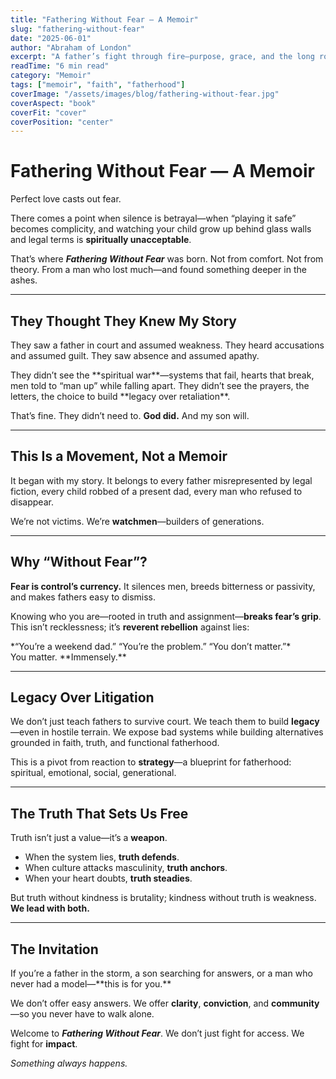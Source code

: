 ```yaml
---
title: "Fathering Without Fear — A Memoir"
slug: "fathering-without-fear"
date: "2025-06-01"
author: "Abraham of London"
excerpt: "A father’s fight through fire—purpose, grace, and the long road to legacy."
readTime: "6 min read"
category: "Memoir"
tags: ["memoir", "faith", "fatherhood"]
coverImage: "/assets/images/blog/fathering-without-fear.jpg"
coverAspect: "book"
coverFit: "cover"
coverPosition: "center"
---
```


# Fathering Without Fear — A Memoir

<Verse cite="1 John 4:18">
  Perfect love casts out fear.
</Verse>

There comes a point when silence is betrayal—when “playing it safe” becomes complicity, and watching your child grow up behind glass walls and legal terms is **spiritually unacceptable**.

That’s where ***Fathering Without Fear*** was born. Not from comfort. Not from theory. From a man who lost much—and found something deeper in the ashes.

---

## They Thought They Knew My Story

They saw a father in court and assumed weakness.
They heard accusations and assumed guilt.
They saw absence and assumed apathy.

<PullLine>
  They didn’t see the **spiritual war**—systems that fail, hearts that break, men told to “man up” while falling apart. They didn’t see the prayers, the letters, the choice to build **legacy over retaliation**.
</PullLine>

That’s fine. They didn’t need to. **God did.** And my son will.

---

## This Is a Movement, Not a Memoir

It began with my story. It belongs to every father misrepresented by legal fiction, every child robbed of a present dad, every man who refused to disappear.

We’re not victims. We’re **watchmen**—builders of generations.

---

## Why “Without Fear”?

**Fear is control’s currency.** It silences men, breeds bitterness or passivity, and makes fathers easy to dismiss.

Knowing who you are—rooted in truth and assignment—**breaks fear’s grip**. This isn’t recklessness; it’s **reverent rebellion** against lies:

<PullLine subtle>
  *“You’re a weekend dad.” “You’re the problem.” “You don’t matter.”*<br />
  You matter. **Immensely.**
</PullLine>

---

## Legacy Over Litigation

We don’t just teach fathers to survive court. We teach them to build **legacy**—even in hostile terrain. We expose bad systems while building alternatives grounded in faith, truth, and functional fatherhood.

This is a pivot from reaction to **strategy**—a blueprint for fatherhood: spiritual, emotional, social, generational.

---

## The Truth That Sets Us Free

Truth isn’t just a value—it’s a **weapon**.

- When the system lies, **truth defends**.
- When culture attacks masculinity, **truth anchors**.
- When your heart doubts, **truth steadies**.

But truth without kindness is brutality; kindness without truth is weakness. **We lead with both.**

---

## The Invitation

<Note tone="call-to-action" title="Join the Movement">
  If you’re a father in the storm, a son searching for answers, or a man who never had a model—**this is for you.**
  
  We don’t offer easy answers. We offer **clarity**, **conviction**, and **community**—so you never have to walk alone.
  
  Welcome to ***Fathering Without Fear***. We don’t just fight for access. We fight for **impact**.
  
  *Something always happens.*
</Note>